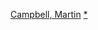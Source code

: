 {{Navbox
|name = 马丁·坎贝尔
|title = [[马丁·坎贝尔]]執導電影
|state = {{{state|autocollapse}}}
|listclass = hlist

| list1=
* 《{{le|采花贼 (电影)|The Sex Thief|采花贼}}》（1973）
* 《{{le|爱斯基摩人内尔|Eskimo Nell (film)}}》（1975）
* 《{{le|三人合一|Three for All}}》（1975）
* 《{{le|犯罪本色|Criminal Law (film)}}》（1988）
* 《{{le|百口莫辯|Defenseless}}》（1991）
* 《{{le|大魔法書|Cast a Deadly Spell}}》（1991）
* 《{{le|捍卫时空战士|No Escape (1994 film)}}》（1994）
* 《[[新鐵金剛之金眼睛]]》（1995）
* 《[[佐罗的面具]]》（1998）
* 《[[終極天險]]》（2000）
* 《{{le|戰火情人|Beyond Borders (film)}}》（2003）
* 《{{le|蒙面俠蘇洛2：不朽傳奇|The Legend of Zorro}}》（2005）
* 《[[007大战皇家赌场]]》（2006）
* 《{{le|驚爆萬惡城|Edge of Darkness (2010 film)}}》（2010）
* 《[[绿灯侠 (电影)|绿灯侠]]》（2011）
* 《[[英倫對決]]》（2017）
* 《[[刺客密令]]》（2021）
* 《[[記憶殺神]]》（2022）

}}<noinclude>
{{collapsible option}}
[[Category:紐西蘭電影導演模板|Campbell, Martin]]
[[Category:馬丁·坎貝爾電影|*]]
</noinclude>